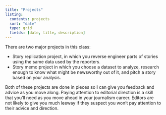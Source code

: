 ```yaml
---
title: "Projects"
listing:
  contents: projects
  sort: "date"
  type: grid
  fields: [date, title, description]
---
```


<!--NOTE TO SELF: I need to figure out how to manage this so that it contains the next couple of weeks and then the history, and doesn't include the ones too far into the future. I know how to do this in Hugo, but not in quarto. -->

There are two major projects in this class: 

* Story replication project, in which you reverse engineer parts of stories using the same data used by the reporters. 
* Story memo project in which you choose a dataset to analyze, research enough to know what might be newsworthy out of it, and pitch a story based on your analysis. 

Both of these projects are done in pieces so I can give you feedback and advice as you move along. Paying attention to editorial direction is a skill that you'll need as you move ahead in your journalism career. Editors are not likely to give you much leeway if they suspect you won't pay attention to their advice and direction. 





